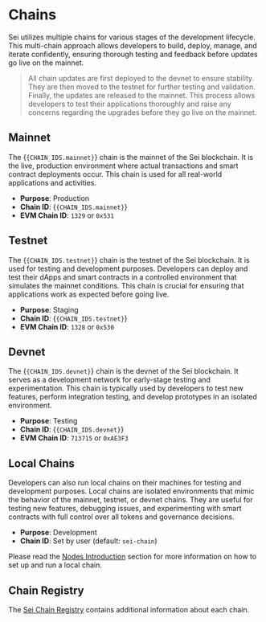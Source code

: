 
# Chains

Sei utilizes multiple chains for various stages of the development lifecycle. This multi-chain approach allows developers to build, deploy, manage, and iterate confidently, ensuring thorough testing and feedback before updates go live on the mainnet.

<Blockquote mt='lg'>
	All chain updates are first deployed to the devnet to ensure stability. They are then moved to the testnet for further testing and validation. Finally, the
	updates are released to the mainnet. This process allows developers to test their applications thoroughly and raise any concerns regarding the upgrades before
	they go live on the mainnet.
</Blockquote>

## Mainnet

The {<Code>{CHAIN_IDS.mainnet}</Code>} chain is the mainnet of the Sei blockchain. It is the live, production environment where actual transactions and smart contract deployments occur. This chain is used for all real-world applications and activities.

- **Purpose**: Production
- **Chain ID**: {<Code>{CHAIN_IDS.mainnet}</Code>}
- **EVM Chain ID**: `1329` or `0x531`

## Testnet

The {<Code>{CHAIN_IDS.testnet}</Code>} chain is the testnet of the Sei blockchain. It is used for testing and development purposes. Developers can deploy and test their dApps and smart contracts in a controlled environment that simulates the mainnet conditions. This chain is crucial for ensuring that applications work as expected before going live.

- **Purpose**: Staging
- **Chain ID**: {<Code>{CHAIN_IDS.testnet}</Code>}
- **EVM Chain ID**: `1328` or `0x530`

## Devnet

The {<Code>{CHAIN_IDS.devnet}</Code>} chain is the devnet of the Sei blockchain. It serves as a development network for early-stage testing and experimentation. This chain is typically used by developers to test new features, perform integration testing, and develop prototypes in an isolated environment.

- **Purpose**: Testing
- **Chain ID**: {<Code>{CHAIN_IDS.devnet}</Code>}
- **EVM Chain ID**: `713715` or `0xAE3F3`

## Local Chains

Developers can also run local chains on their machines for testing and development purposes. Local chains are isolated environments that mimic the behavior of the mainnet, testnet, or devnet chains. They are useful for testing new features, debugging issues, and experimenting with smart contracts with full control over all tokens and governance decisions.

- **Purpose**: Development
- **Chain ID**: Set by user (default: `sei-chain`)

Please read the [Nodes Introduction](/dev-node/intro) section for more information on how to set up and run a local chain.

## Chain Registry

The [Sei Chain Registry](https://github.com/sei-protocol/chain-registry) contains additional information about each chain.
